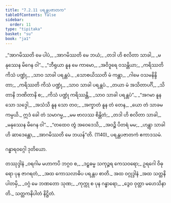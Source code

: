 ```yaml
---
title: "7.2.11 ပရန္တပဇာတက"
tableOfContents: false
sidebar:
  order: 11
type: "tipitaka"
basket: "su"
book: "ja1"
---
```



<DynamicBreadcrumb />

<Division number="154" book="ja1" e="ch" v="22" p="173">

<Paragraph number="1660" type="verses" book="ja1">
_“အာဂမိဿတိ မေ ပါပံ,_  
_အာဂမိဿတိ မေ ဘယံ;_  
_တဒါ ဟိ စလိတာ သာခါ,_  
_မနုဿေန မိဂေန ဝါ”._  

</Paragraph>

</Division>
<Division number="155" book="ja1" e="ch" v="22" p="173">

<Paragraph number="1661" type="verses" book="ja1">
_“ဘီရုယာ နူန မေ ကာမော,_  
_အဝိဒူရေ ဝသန္တိယာ;_  
_ကရိဿတိ ကိသံ ပဏ္ဍုံ,_  
_သာဝ သာခါ ပရန္တပံ._  

</Paragraph>

</Division>
<Division number="156" book="ja1" e="ch" v="22" p="174">

<Paragraph number="1662" type="verses" book="ja1">
_သောစယိဿတိ မံ ကန္တာ,_  
_ဂါမေ ဝသမနိန္ဒိတာ;_  
_ကရိဿတိ ကိသံ ပဏ္ဍုံ,_  
_သာဝ သာခါ ပရန္တပံ._  

</Paragraph>

</Division>
<Division number="157" book="ja1" e="ch" v="22" p="174">

<Paragraph number="1663" type="verses" book="ja1">
_တယာ မံ အသိတာပင်္ဂိ,_  
_သိတာနိ ဘဏိတာနိ စ;_  
_ကိသံ ပဏ္ဍုံ ကရိဿန္တိ,_  
_သာဝ သာခါ ပရန္တပံ”._  

</Paragraph>

</Division>
<Division number="158" book="ja1" e="ch" v="22" p="174">

<Paragraph number="1664" type="verses" book="ja1">
_“အဂမာ နူန သော သဒ္ဒေါ,_  
_အသံသိ နူန သော တဝ;_  
_အက္ခာတံ နူန တံ တေန,_  
_ယော တံ သာခမကမ္ပယိ._  

</Paragraph>

</Division>
<Division number="159" book="ja1" e="ch" v="22" p="174">

<Paragraph number="1665" type="verses" book="ja1">
ဣဒံ ခေါ တံ သမာဂမ္မ,_  
_မမ ဗာလဿ စိန္တိတံ;_  
_တဒါ ဟိ စလိတာ သာခါ,_  
_မနုဿေန မိဂေန ဝါ”._  

</Paragraph>

</Division>
<Division number="160" book="ja1" e="ch" v="22" p="174">

<Paragraph number="1666" type="verses" book="ja1">
_“တထေဝ တွံ အဝေဒေသိ,_  
_အဝဉ္စိ ပိတရံ မမ;_  
_ဟန္တွာ သာခါဟိ ဆာဒေန္တော,_  
_အာဂမိဿတိ မေ ဘယန်”တိ. (1140)_  


</Paragraph>
</Division>

<Paragraph number="1667" type="center" book="ja1">
ပရန္တပဇာတကံ ဧကာဒသမံ.

  
ဂန္ဓာရဝဂ္ဂေါ ဒုတိယော.



</Paragraph>

<Paragraph number="1668" type="center" book="ja1">
တဿုဒ္ဒါနံ


</Paragraph>

<Paragraph number="1669" type="verses" book="ja1">
_ဝရဂါမ မဟာကပိ ဘဂ္ဂဝ စ,_  
_ဒဠှဓမ္မ သကုဉ္ဇရ ကေသဝရော;_  
ဥရဂေါ ဝိဓုရော ပုန ဇာဂရတံ,_  
_အထ ကောသလာဓိပ ပရန္တပ စာတိ._  


</Paragraph>

<Paragraph number="1670" type="center" book="ja1">
အထ ဝဂ္ဂုဒ္ဒါနံ


</Paragraph>

<Paragraph number="1671" type="verses" book="ja1">
_အထ သတ္တနိပါတမှိ,_  
_ဝဂ္ဂံ မေ ဘဏတော သုဏ;_  
_ကုက္ကု စ ပုန ဂန္ဓာရော,_  
_ဒွေဝ ဝုတ္တာ မဟေသိနာတိ._  


</Paragraph>

<Paragraph number="1672" type="center" book="ja1">
သတ္တကနိပါတံ နိဋ္ဌိတံ.
</Paragraph>